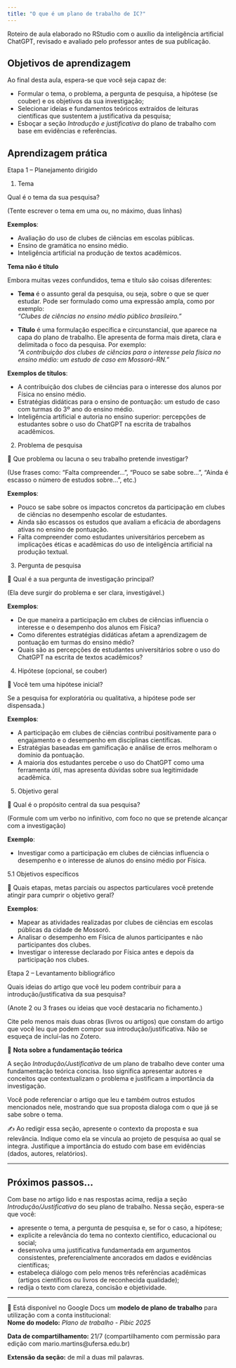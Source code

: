 ```yaml
---
title: "O que é um plano de trabalho de IC?"
---
```


::: nota-secundaria
Roteiro de aula elaborado no RStudio com o auxílio da inteligência artificial ChatGPT, revisado e avaliado pelo professor antes de sua publicação.
:::

## Objetivos de aprendizagem

Ao final desta aula, espera-se que você seja capaz de:

-   Formular o tema, o problema, a pergunta de pesquisa, a hipótese (se couber) e os objetivos da sua investigação;
-   Selecionar ideias e fundamentos teóricos extraídos de leituras científicas que sustentem a justificativa da pesquisa;
-   Esboçar a seção *Introdução e justificativa* do plano de trabalho com base em evidências e referências.

## Aprendizagem prática

::: titulo-nao-numerado
Etapa 1 – Planejamento dirigido
:::

::: subtitulo-nao-numerado
1.  Tema
:::

Qual é o tema da sua pesquisa?

::: nota-secundaria
(Tente escrever o tema em uma ou, no máximo, duas linhas)
:::

**Exemplos**:

-   Avaliação do uso de clubes de ciências em escolas públicas.
-   Ensino de gramática no ensino médio.
-   Inteligência artificial na produção de textos acadêmicos.

::: destaque
**Tema não é título**

Embora muitas vezes confundidos, tema e título são coisas diferentes:

-   **Tema** é o assunto geral da pesquisa, ou seja, sobre o que se quer estudar. Pode ser formulado como uma expressão ampla, como por exemplo:\
    *“Clubes de ciências no ensino médio público brasileiro.”*

-   **Título** é uma formulação específica e circunstancial, que aparece na capa do plano de trabalho. Ele apresenta de forma mais direta, clara e delimitada o foco da pesquisa. Por exemplo:\
    *“A contribuição dos clubes de ciências para o interesse pela física no ensino médio: um estudo de caso em Mossoró-RN.”*

**Exemplos de títulos**:

-   A contribuição dos clubes de ciências para o interesse dos alunos por Física no ensino médio.
-   Estratégias didáticas para o ensino de pontuação: um estudo de caso com turmas do 3º ano do ensino médio.
-   Inteligência artificial e autoria no ensino superior: percepções de estudantes sobre o uso do ChatGPT na escrita de trabalhos acadêmicos.
:::

::: subtitulo-nao-numerado
2.  Problema de pesquisa
:::

🔹 Que problema ou lacuna o seu trabalho pretende investigar?

::: nota-secundaria
(Use frases como: “Falta compreender…”, “Pouco se sabe sobre…”, “Ainda é escasso o número de estudos sobre…”, etc.)
:::

**Exemplos**:

-   Pouco se sabe sobre os impactos concretos da participação em clubes de ciências no desempenho escolar de estudantes.
-   Ainda são escassos os estudos que avaliam a eficácia de abordagens ativas no ensino de pontuação.
-   Falta compreender como estudantes universitários percebem as implicações éticas e acadêmicas do uso de inteligência artificial na produção textual.

::: subtitulo-nao-numerado
3.  Pergunta de pesquisa
:::

🔹 Qual é a sua pergunta de investigação principal?

::: nota-secundaria
(Ela deve surgir do problema e ser clara, investigável.)
:::

**Exemplos**:

-   De que maneira a participação em clubes de ciências influencia o interesse e o desempenho dos alunos em Física?
-   Como diferentes estratégias didáticas afetam a aprendizagem de pontuação em turmas do ensino médio?
-   Quais são as percepções de estudantes universitários sobre o uso do ChatGPT na escrita de textos acadêmicos?

::: subtitulo-nao-numerado
4.  Hipótese (opcional, se couber)
:::

🔹 Você tem uma hipótese inicial?

::: nota-secundaria
Se a pesquisa for exploratória ou qualitativa, a hipótese pode ser dispensada.)
:::

**Exemplos**:

-   A participação em clubes de ciências contribui positivamente para o engajamento e o desempenho em disciplinas científicas.
-   Estratégias baseadas em gamificação e análise de erros melhoram o domínio da pontuação.
-   A maioria dos estudantes percebe o uso do ChatGPT como uma ferramenta útil, mas apresenta dúvidas sobre sua legitimidade acadêmica.

::: subtitulo-nao-numerado
5.  Objetivo geral
:::

🔹 Qual é o propósito central da sua pesquisa?

::: nota-secundaria
(Formule com um verbo no infinitivo, com foco no que se pretende alcançar com a investigação)
:::

**Exemplo**:

-   Investigar como a participação em clubes de ciências influencia o desempenho e o interesse de alunos do ensino médio por Física.

::: subsubtitulo-nao-numerado
5.1 Objetivos específicos
:::

🔹 Quais etapas, metas parciais ou aspectos particulares você pretende atingir para cumprir o objetivo geral?

**Exemplos**:

-   Mapear as atividades realizadas por clubes de ciências em escolas públicas da cidade de Mossoró.
-   Analisar o desempenho em Física de alunos participantes e não participantes dos clubes.
-   Investigar o interesse declarado por Física antes e depois da participação nos clubes.

::: titulo-nao-numerado
Etapa 2 – Levantamento bibliográfico
:::

::: subsubtitulo-nao-numerado
Quais ideias do artigo que você leu podem contribuir para a introdução/justificativa da sua pesquisa?
:::

::: nota-secundaria
(Anote 2 ou 3 frases ou ideias que você destacaria no fichamento.)
:::

::: subsubtitulo-nao-numerado
Cite pelo menos mais duas obras (livros ou artigos) que constam do artigo que você leu que podem compor sua introdução/justificativa. Não se esqueça de incluí-las no Zotero.
:::

::: destaque
📌 **Nota sobre a fundamentação teórica**

A seção *Introdução/Justificativa* de um plano de trabalho deve conter uma fundamentação teórica concisa. Isso significa apresentar autores e conceitos que contextualizam o problema e justificam a importância da investigação.

Você pode referenciar o artigo que leu e também outros estudos mencionados nele, mostrando que sua proposta dialoga com o que já se sabe sobre o tema.

✍️ Ao redigir essa seção, apresente o contexto da proposta e sua relevância. Indique como ela se vincula ao projeto de pesquisa ao qual se integra. Justifique a importância do estudo com base em evidências (dados, autores, relatórios).
:::

------------------------------------------------------------------------

## Próximos passos...

Com base no artigo lido e nas respostas acima, redija a seção *Introdução/Justificativa* do seu plano de trabalho. Nessa seção, espera-se que você:

-   apresente o tema, a pergunta de pesquisa e, se for o caso, a hipótese;
-   explicite a relevância do tema no contexto científico, educacional ou social;
-   desenvolva uma justificativa fundamentada em argumentos consistentes, preferencialmente ancorados em dados e evidências científicas;
-   estabeleça diálogo com pelo menos três referências acadêmicas (artigos científicos ou livros de reconhecida qualidade);
-   redija o texto com clareza, concisão e objetividade.

------------------------------------------------------------------------

::: destaque
📎 Está disponível no Google Docs um **modelo de plano de trabalho** para utilização com a conta institucional:\
**Nome do modelo:** *Plano de trabalho - Pibic 2025*
:::

**Data de compartilhamento:** 21/7 (compartilhamento com permissão para edição com mario.martins\@ufersa.edu.br)

**Extensão da seção:** de mil a duas mil palavras.
